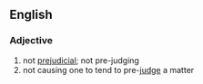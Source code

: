 ==English==

===Adjective===
{{en-adj|-}}

# not [[prejudicial]]; not pre-judging
# not causing one to tend to pre-[[judge]] a matter